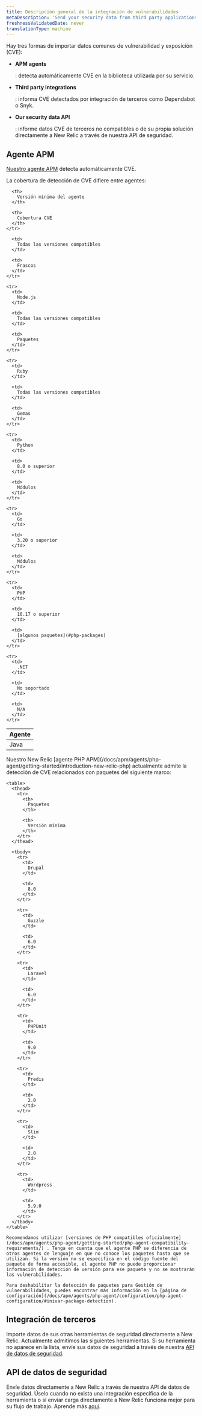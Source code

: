```yaml
---
title: Descripción general de la integración de vulnerabilidades
metaDescription: 'Send your security data from third party applications, APM agents, or through our security data API.'
freshnessValidatedDate: never
translationType: machine
---
```


Hay tres formas de importar datos comunes de vulnerabilidad y exposición (CVE):

* <DoNotTranslate>**APM agents**</DoNotTranslate>

  : detecta automáticamente CVE en la biblioteca utilizada por su servicio.

* <DoNotTranslate>**Third party integrations**</DoNotTranslate>

  : informa CVE detectados por integración de terceros como Dependabot o Snyk.

* <DoNotTranslate>**Our security data API**</DoNotTranslate>

  : informe datos CVE de terceros no compatibles o de su propia solución directamente a New Relic a través de nuestra API de seguridad.

## Agente APM

[Nuestro agente APM](/docs/apm/new-relic-apm/getting-started/introduction-apm/) detecta automáticamente CVE.

<TechTileGrid>
  <TechTile
    name="Go agent"
    icon="logo-go"
    to="https://one.newrelic.com/nr1-core?state=985d4005-ba90-a8c7-1da1-2af34539b03b"
  />

  <TechTile
    name="Java agent"
    icon="logo-java"
    to="https://one.newrelic.com/nr1-core?state=80d18bcb-4919-1fcb-2b77-9406838eb916"
  />

  <TechTile
    name="Node.js agent"
    icon="logo-nodejs"
    to="https://one.newrelic.com/marketplace/install-data-source?state=be2e62fa-cc3b-c428-27c4-8d662c9e80a1"
  />

  <TechTile
    name="PHP agent"
    icon="logo-php"
    to="https://one.newrelic.com/nr1-core?state=aa633b41-72d4-009c-3abf-55dcf64894fe"
  />

  <TechTile
    name="Python agent"
    icon="logo-python"
    to="https://one.newrelic.com/nr1-core?state=20fda75b-58fb-a92a-f9e1-7b052035c6e8"
  />

  <TechTile
    name="Ruby agent"
    icon="logo-ruby"
    to="https://one.newrelic.com/nr1-core?state=d69143ab-605c-579b-25bf-cc6e5fee5b80"
  />
</TechTileGrid>

La cobertura de detección de CVE difiere entre agentes:

<table>
  <thead>
    <tr>
      <th style={{ width: "200px" }}>
        Agente
      </th>

      <th>
        Versión mínima del agente
      </th>

      <th>
        Cobertura CVE
      </th>
    </tr>
  </thead>

  <tbody>
    <tr>
      <td>
        Java
      </td>

      <td>
        Todas las versiones compatibles
      </td>

      <td>
        Frascos
      </td>
    </tr>

    <tr>
      <td>
        Node.js
      </td>

      <td>
        Todas las versiones compatibles
      </td>

      <td>
        Paquetes
      </td>
    </tr>

    <tr>
      <td>
        Ruby
      </td>

      <td>
        Todas las versiones compatibles
      </td>

      <td>
        Gemas
      </td>
    </tr>

    <tr>
      <td>
        Python
      </td>

      <td>
        8.0 o superior
      </td>

      <td>
        Módulos
      </td>
    </tr>

    <tr>
      <td>
        Go
      </td>

      <td>
        3.20 o superior
      </td>

      <td>
        Módulos
      </td>
    </tr>

    <tr>
      <td>
        PHP
      </td>

      <td>
        10.17 o superior
      </td>

      <td>
        [algunos paquetes](#php-packages)
      </td>
    </tr>

    <tr>
      <td>
        .NET
      </td>

      <td>
        No soportado
      </td>

      <td>
        N/A
      </td>
    </tr>
  </tbody>
</table>

<CollapserGroup>
  <Collapser
    id="php-packages"
    title="Soporte de paquetes PHP"
  >
    Nuestro New Relic [agente PHP APM](/docs/apm/agents/php-agent/getting-started/introduction-new-relic-php) actualmente admite la detección de CVE relacionados con paquetes del siguiente marco:

    <table>
      <thead>
        <tr>
          <th>
            Paquetes
          </th>

          <th>
            Versión mínima
          </th>
        </tr>
      </thead>

      <tbody>
        <tr>
          <td>
            Drupal
          </td>

          <td>
            8.0
          </td>
        </tr>

        <tr>
          <td>
            Guzzle
          </td>

          <td>
            6.0
          </td>
        </tr>

        <tr>
          <td>
            Laravel
          </td>

          <td>
            6.0
          </td>
        </tr>

        <tr>
          <td>
            PHPUnit
          </td>

          <td>
            9.0
          </td>
        </tr>

        <tr>
          <td>
            Predis
          </td>

          <td>
            2.0
          </td>
        </tr>

        <tr>
          <td>
            Slim
          </td>

          <td>
            2.0
          </td>
        </tr>

        <tr>
          <td>
            Wordpress
          </td>

          <td>
            5.9.0
          </td>
        </tr>
      </tbody>
    </table>

    Recomendamos utilizar [versiones de PHP compatibles oficialmente](/docs/apm/agents/php-agent/getting-started/php-agent-compatibility-requirements/) . Tenga en cuenta que el agente PHP se diferencia de otros agentes de lenguaje en que no conoce los paquetes hasta que se utilizan. Si la versión no se especifica en el código fuente del paquete de forma accesible, el agente PHP no puede proporcionar información de detección de versión para ese paquete y no se mostrarán las vulnerabilidades.

    Para deshabilitar la detección de paquetes para Gestión de vulnerabilidades, puedes encontrar más información en la [página de configuración](/docs/apm/agents/php-agent/configuration/php-agent-configuration/#inivar-package-detection).
  </Collapser>
</CollapserGroup>

## Integración de terceros

Importe datos de sus otras herramientas de seguridad directamente a New Relic. Actualmente admitimos las siguientes herramientas. Si su herramienta no aparece en la lista, envíe sus datos de seguridad a través de nuestra [API de datos de seguridad](/docs/vulnerability-management/integrations/security-data-api).

<TechTileGrid>
  <TechTile
    name="AWS Security Hub"
    to="https://newrelic.com/instant-observability/security-events"
  />

  <TechTile
    name="Dependabot"
    to="https://newrelic.com/instant-observability/github-dependabot"
  />

  <TechTile
    name="Snyk"
    to="https://newrelic.com/instant-observability/snyk"
  />
</TechTileGrid>

## API de datos de seguridad

Envíe datos directamente a New Relic a través de nuestra API de datos de seguridad. Úselo cuando no exista una integración específica de la herramienta o si enviar carga directamente a New Relic funciona mejor para su flujo de trabajo. Aprende más [aquí](/docs/vulnerability-management/integrations/security-data-api).